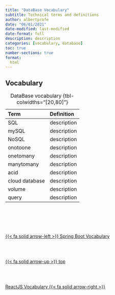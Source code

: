 ```yaml
---
title: "DataBase Vocabulary"
subtitle: Technical terms and definitions
author: albertprofe
date: "06/01/2021"
date-modified: last-modified
date-format: full
description: description
categories: [vocabulary, database]
toc: true
number-sections: true
format:
  html
---
```


## Vocabulary 

| Term | Definition |
|:---|:---|
| SQL | description |
| mySQL | description |
| NoSQL | description |
| onotoone | description |
| onetomany | description |
| manytomany | description |
| acid | description |
| cloud database | description |
| volume | description |
| query | description |

: DataBase vocabulary {tbl-colwidths="[20,80]"}


<!--- navLinks -->
<br><br>
<div class=row>
<br>
<div class='column left previous'>
<br>
[{{< fa solid arrow-left >}} Spring Boot Vocabulary](/vocabulary/vocab-spring-boot.qmd)
<br>
</div>
<br>
<div class='column center'>
<br>
[{{< fa solid arrow-up >}} top](#top)
<br>
</div>
<br>
<div class='column right next'>
<br>
[ReactJS Vocabulary  {{< fa solid arrow-right >}}](/vocabulary/vocab-reactjs.qmd)
<br>
</div>
<br>
</div>

